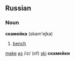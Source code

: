 ==Russian==
===Noun===
'''скамейка''' (skam'ejka)

# [[bench]]

[[make]] [[из]] /iz/ (of) [[ski]] '''скамейки'''
